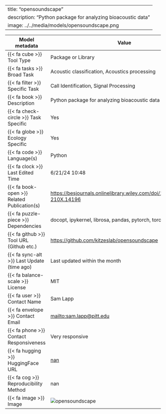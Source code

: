 
---
title: "opensoundscape"
description: "Python package for analyzing bioacoustic data"
image: ../../media/models/opensoundscape.png
---

| Model metadata             | Value                               |
|----------------------------|------------------------------------|
| {{< fa cube >}} Tool Type | [Package or Library]{.tool_type .tool_type_pkglib} |
| {{< fa tasks >}} Broad Task | Acoustic classification, Acoustics processing |
| {{< fa filter >}} Specific Task | Call Identification, Signal Processing |
| {{< fa book >}} Description | Python package for analyzing bioacoustic data |
| {{< fa check-circle >}} Task Specific | Yes |
| {{< fa globe >}} Ecology Specific | Yes |
| {{< fa code >}} Language(s) | Python |
| {{< fa clock >}} Last Edited Time | 6/21/24 10:48 |
| {{< fa book-open >}} Related Publication(s) | [https://besjournals.onlinelibrary.wiley.com/doi/10.1111/2041-210X.14196](https://besjournals.onlinelibrary.wiley.com/doi/10.1111/2041-210X.14196) |
| {{< fa puzzle-piece >}} Dependencies | docopt, ipykernel, librosa, pandas, pytorch, torchvision |
| {{< fa github >}} Tool URL (Github etc.) | [https://github.com/kitzeslab/opensoundscape](https://github.com/kitzeslab/opensoundscape) |
| {{< fa sync-alt >}} Last Update (time ago) | Last updated within the month |
| {{< fa balance-scale >}} License | MIT |
| {{< fa user >}} Contact Name | Sam Lapp |
| {{< fa envelope >}} Contact Email | [mailto:sam.lapp@pitt.edu ](mailto:sam.lapp@pitt.edu ) |
| {{< fa phone >}} Contact Responsiveness | Very responsive |
| {{< fa hugging >}} HuggingFace URL | [nan](nan) |
| {{< fa cog >}} Reproducibility Method | nan |
| {{< fa image >}} Image | ![opensoundscape](../../media/models/opensoundscape.png) |
